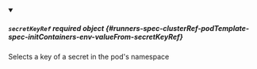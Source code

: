 


<details className="config-field" data-expandable="true" open>
<summary>

##### `secretKeyRef` <span className="config-field-required" data-required="false">required</span> <span className="config-field-type">object</span> <span className="config-field-default"></span> <span className="config-field-enum"></span> {#runners-spec-clusterRef-podTemplate-spec-initContainers-env-valueFrom-secretKeyRef}

Selects a key of a secret in the pod's namespace

</summary>

<PartialSecretKeyRefreference />


</details>
